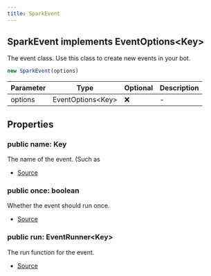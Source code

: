 ```yaml
---
title: SparkEvent
---
```


## SparkEvent implements EventOptions\<Key>

The event class. Use this class to create new events in your bot.

```typescript
new SparkEvent(options)
```

| Parameter | Type               | Optional | Description |
| --------- | ------------------ | -------- | ----------- |
| options   | EventOptions\<Key> | ❌       | -           |

## Properties

### public name: Key

The name of the event. (Such as

- [Source](https://github.com/DuroCodes/spark/blob/e79839a/packages/handler/src/structures/sparkEvent.ts#L37)

### public once: boolean

Whether the event should run once.

- [Source](https://github.com/DuroCodes/spark/blob/e79839a/packages/handler/src/structures/sparkEvent.ts#L47)

### public run: EventRunner\<Key>

The run function for the event.

- [Source](https://github.com/DuroCodes/spark/blob/e79839a/packages/handler/src/structures/sparkEvent.ts#L42)
